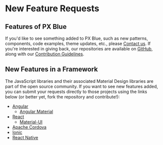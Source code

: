 # New Feature Requests

## Features of PX Blue
If you'd like to see something added to PX Blue, such as new patterns, components, code examples, theme updates, etc., please [Contact us](/community/contactus). If you're interested in giving back, our repositories are available on [GitHub](https://github.com/pxblue), along with our [Contribution Guidelines](https://github.com/pxblue/.github/blob/master/CONTRIBUTING.md).

## New Features in a Framework
The JavaScript libraries and their associated Material Design libraries are part of the open source community. If you want to see new features added, you can submit your requests directly to those projects using the links below (or better yet, fork the repository and contribute!):

* [Angular](https://github.com/angular/angular/issues)
    * [Angular Material](https://github.com/angular/material2/issues)
* [React](https://github.com/facebook/react/issues)
    * [Material-UI](https://github.com/mui-org/material-ui/issues)
* [Apache Cordova](https://github.com/apache/cordova/issues)
* [Ionic](https://github.com/ionic-team/ionic/issues)
* [React Native](https://github.com/facebook/react-native/issues)


